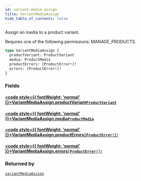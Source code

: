 ```yaml
---
id: variant-media-assign
title: VariantMediaAssign
hide_table_of_contents: false
---
```








Assign an media to a product variant. 

Requires one of the following permissions: MANAGE_PRODUCTS.

```graphql
type VariantMediaAssign {
  productVariant: ProductVariant
  media: ProductMedia
  productErrors: [ProductError!]!
  errors: [ProductError!]!
}
```


### Fields

#### [<code style={{ fontWeight: 'normal' }}>VariantMediaAssign.<b>productVariant</b></code>](#)<Bullet />[`ProductVariant`](../../../developer/api-reference/objects/product-variant) <Badge class="secondary" text="object"/>
> 
> 

#### [<code style={{ fontWeight: 'normal' }}>VariantMediaAssign.<b>media</b></code>](#)<Bullet />[`ProductMedia`](../../../developer/api-reference/objects/product-media) <Badge class="secondary" text="object"/>
> 
> 

#### [<code style={{ fontWeight: 'normal' }}>VariantMediaAssign.<b>productErrors</b></code>](#)<Bullet />[`[ProductError!]!`](../../../developer/api-reference/objects/product-error) <Badge class="secondary" text="non-null"/> <Badge class="secondary" text="object"/>
> 
> 

#### [<code style={{ fontWeight: 'normal' }}>VariantMediaAssign.<b>errors</b></code>](#)<Bullet />[`[ProductError!]!`](../../../developer/api-reference/objects/product-error) <Badge class="secondary" text="non-null"/> <Badge class="secondary" text="object"/>
> 
> 



### Returned by

[`variantMediaAssign`](../../../developer/api-reference/mutations/variant-media-assign)  <Badge class="secondary" text="mutation"/>



